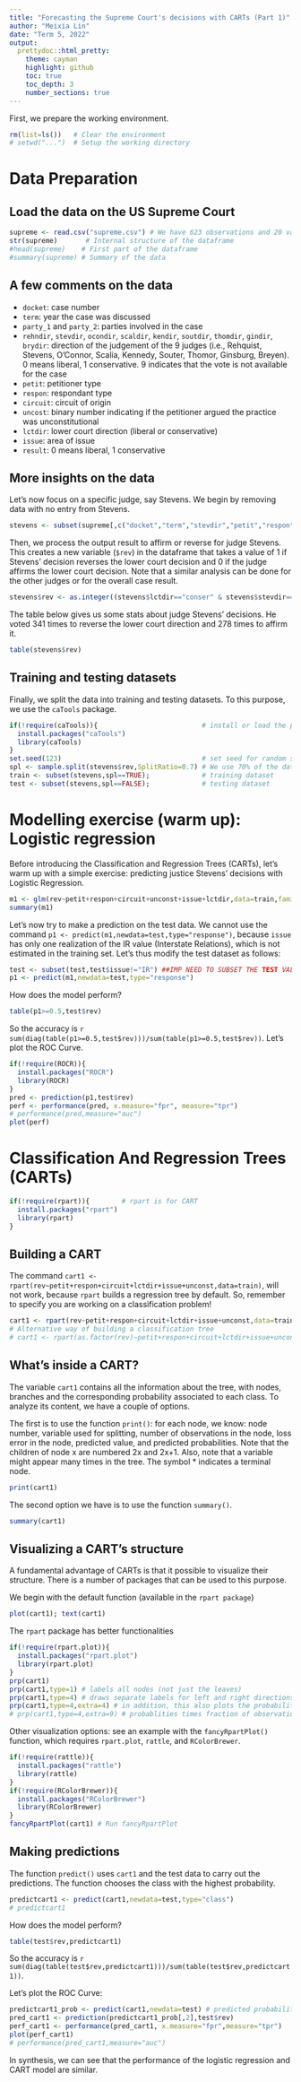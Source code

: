 ```yaml
---
title: "Forecasting the Supreme Court's decisions with CARTs (Part 1)"
author: "Meixia Lin"
date: "Term 5, 2022"
output: 
  prettydoc::html_pretty:
    theme: cayman
    highlight: github
    toc: true
    toc_depth: 3
    number_sections: true
---
```


First, we prepare the working environment.
```r
rm(list=ls())   # Clear the environment
# setwd("...")  # Setup the working directory
```


# Data Preparation

## Load the data on the US Supreme Court
```r
supreme <- read.csv("supreme.csv") # We have 623 observations and 20 variables
str(supreme)       # Internal structure of the dataframe 
#head(supreme)    # First part of the dataframe
#summary(supreme) # Summary of the data
```

## A few comments on the data

- ```docket```: case number
- ```term```: year the case was discussed
- ```party_1``` and ```party_2```: parties involved in the case
- ```rehndir```, ```stevdir```, ```ocondir```, ```scaldir```, ```kendir```, ```soutdir```, ```thomdir```, ```gindir```, ```brydir```: direction of the judgement of the 9 judges (i.e., Rehquist, Stevens, O'Connor, Scalia, Kennedy, Souter, Thomor, Ginsburg, Breyen). 0 means liberal, 1 conservative. 9 indicates that the vote is not available for the case
- ```petit```: petitioner type
- ```respon```: respondant type
- ```circuit```: circuit of origin
- ```uncost```: binary number indicating if the petitioner argued the practice was unconstitutional
- ```lctdir```: lower court direction (liberal or conservative)
- ```issue```: area of issue
- ```result```: 0 means liberal, 1 conservative

## More insights on the data

Let's now focus on a specific judge, say Stevens. We begin by removing data with no entry from Stevens.
```r
stevens <- subset(supreme[,c("docket","term","stevdir","petit","respon","circuit","unconst","lctdir","issue","result")],supreme$stevdir!=9)
```

Then, we process the output result to affirm or reverse for judge Stevens. This creates a new variable (```$rev```) in the dataframe that takes a value of 1 if Stevens' decision reverses the lower court decision and 0 if the judge affirms the lower court decision. Note that a similar analysis can be done for the other judges or for the overall case result.

```r
stevens$rev <- as.integer((stevens$lctdir=="conser" & stevens$stevdir==0) | (stevens$lctdir=="liberal" & stevens$stevdir==1))
```

The table below gives us some stats about judge Stevens' decisions. He voted 341 times to reverse the lower court direction and 278 times to affirm it.

```r
table(stevens$rev)
```

## Training and testing datasets

Finally, we split the data into training and testing datasets. To this purpose, we use the ```caTools``` package.

```r
if(!require(caTools)){                          # install or load the package
  install.packages("caTools")
  library(caTools)
}
set.seed(123)                                   # set seed for random sampling
spl <- sample.split(stevens$rev,SplitRatio=0.7) # We use 70% of the data for training
train <- subset(stevens,spl==TRUE);             # training dataset
test <- subset(stevens,spl==FALSE);             # testing dataset
```


# Modelling exercise (warm up): Logistic regression

Before introducing the Classification and Regression Trees (CARTs), let's warm up with a simple exercise: predicting justice Stevens' decisions with Logistic Regression.

```r
m1 <- glm(rev~petit+respon+circuit+unconst+issue+lctdir,data=train,family="binomial")
summary(m1)
```

Let's now try to make a prediction on the test data. We cannot use the command ```p1 <- predict(m1,newdata=test,type="response")```, because ```issue``` has only one realization of the IR value (Interstate Relations), which is not estimated in the training set. Let's thus modify the test dataset as follows:

```r
test <- subset(test,test$issue!="IR") ##IMP NEED TO SUBSET THE TEST VALUE
p1 <- predict(m1,newdata=test,type="response")
```

How does the model perform?

```r
table(p1>=0.5,test$rev)
```

So the accuracy is ```r sum(diag(table(p1>=0.5,test$rev)))/sum(table(p1>=0.5,test$rev))```. Let's plot the ROC Curve.

```r
if(!require(ROCR)){
  install.packages("ROCR")
  library(ROCR)
}
pred <- prediction(p1,test$rev)
perf <- performance(pred, x.measure="fpr", measure="tpr")
# performance(pred,measure="auc")
plot(perf)
```


# Classification And Regression Trees (CARTs)

```r
if(!require(rpart)){        # rpart is for CART
  install.packages("rpart")
  library(rpart)
}
```

## Building a CART

The command ```cart1 <- rpart(rev~petit+respon+circuit+lctdir+issue+unconst,data=train)```, will not work, because ```rpart``` builds a regression tree by default. So, remember to specify you are working on a classification problem! 

```r
cart1 <- rpart(rev~petit+respon+circuit+lctdir+issue+unconst,data=train,method="class")
# Alternative way of building a classification tree
# cart1 <- rpart(as.factor(rev)~petit+respon+circuit+lctdir+issue+unconst,data=train)
```

## What's inside a CART?

The variable ```cart1``` contains all the information about the tree, with nodes, branches and the corresponding probability associated to each class. To analyze its content, we have a couple of options. 

The first is to use the function ```print()```: for each node, we know: node number, variable used for splitting, number of observations in the node, loss error in the node, predicted value, and predicted probabilities. Note that the children of node x are numbered 2x and 2x+1. Also, note that a variable might appear many times in the tree. The symbol * indicates a terminal node.

```r
print(cart1)
```

The second option we have is to use the function ```summary()```.

```r
summary(cart1)
```

## Visualizing a CART's structure

A fundamental advantage of CARTs is that it possible to visualize their structure. There is a number of packages that can be used to this purpose.

We begin with the default function (available in the ```rpart package```)

```r
plot(cart1); text(cart1) 
```

The `rpart` package has better functionalities

```r
if(!require(rpart.plot)){   
  install.packages("rpart.plot")
  library(rpart.plot)
}
prp(cart1) 
prp(cart1,type=1) # labels all nodes (not just the leaves)
prp(cart1,type=4) # draws separate labels for left and right directions for all nodes and label nodes
prp(cart1,type=4,extra=4) # in addition, this also plots the probability per class of observation
# prp(cart1,type=4,extra=9) # probablities times fraction of observations at the node (the sum across all leaves is 1)
```

Other visualization options: see an example with the ```fancyRpartPlot()``` function, which requires ```rpart.plot```, ```rattle```, and ```RColorBrewer```.

```r
if(!require(rattle)){
  install.packages("rattle")
  library(rattle)
}
if(!require(RColorBrewer)){
  install.packages("RColorBrewer")
  library(RColorBrewer)
}
fancyRpartPlot(cart1) # Run fancyRpartPlot
```

## Making predictions

The function ```predict()``` uses ```cart1``` and the test data to carry out the predictions. The function chooses the class with the highest probability.

```r
predictcart1 <- predict(cart1,newdata=test,type="class")
# predictcart1
```

How does the model perform?

```r
table(test$rev,predictcart1)
```

So the accuracy is ```r sum(diag(table(test$rev,predictcart1)))/sum(table(test$rev,predictcart1))```. 

Let's plot the ROC Curve:

```r
predictcart1_prob <- predict(cart1,newdata=test) # predicted probabilities of rev=0 and rev=1 for each test observation
pred_cart1 <- prediction(predictcart1_prob[,2],test$rev)
perf_cart1 <- performance(pred_cart1, x.measure="fpr",measure="tpr")
plot(perf_cart1)
# performance(pred_cart1,measure="auc") 
```

In synthesis, we can see that the performance of the logistic regression and CART model are similar.








